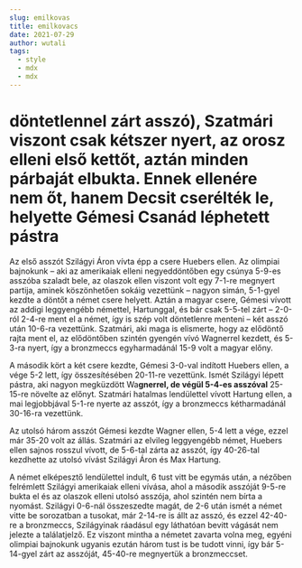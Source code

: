 ```yaml
---
slug: emilkovas
title: emilkovacs
date: 2021-07-29
author: wutali
tags:
  - style
  - mdx
  - mdx
---
```

# **döntetlennel zárt asszó), Szatmári viszont csak kétszer nyert, az orosz elleni első kettőt, aztán minden párbaját elbukta. Ennek ellenére nem őt, hanem Decsit cserélték le, helyette Gémesi Csanád léphetett pástra**

Az első asszót Szilágyi Áron vívta épp a csere Huebers ellen. Az olimpiai bajnokunk – aki az amerikaiak elleni negyeddöntőben egy csúnya 5-9-es asszóba szaladt bele, az olaszok ellen viszont volt egy 7-1-re megnyert partija, aminek köszönhetően sokáig vezettünk – nagyon simán, 5-1-gyel kezdte a döntőt a német csere helyett. Aztán a magyar csere, Gémesi vívott az addigi leggyengébb némettel, Hartunggal, és bár csak 5-5-tel zárt – 2-0-ról 2-4-re ment el a német, így is szép volt döntetlenre menteni – két asszó után 10-6-ra vezettünk. Szatmári, aki maga is elismerte, hogy az elődöntő rajta ment el, az elődöntőben szintén gyengén vívó Wagnerrel kezdett, és 5-3-ra nyert, így a bronzmeccs egyharmadánál 15-9 volt a magyar előny.

A második kört a két csere kezdte, Gémesi 3-0-val indított Huebers ellen, a vége 5-2 lett, így összesítésében 20-11-re vezettünk. Ismét Szilágyi lépett pástra, aki nagyon megküzdött Wa**gnerrel, de végül 5-4-es asszóval** 25-15-re növelte az előnyt. Szatmári hatalmas lendülettel vívott Hartung ellen, a mai legjobbjával 5-1-re nyerte az asszót, így a bronzmeccs kétharmadánál 30-16-ra vezettünk.

Az utolsó három asszót Gémesi kezdte Wagner ellen, 5-4 lett a vége, ezzel már 35-20 volt az állás. Szatmári az elvileg leggyengébb német, Huebers ellen sajnos rosszul vívott, de 5-6-tal zárta az asszót, így 40-26-tal kezdhette az utolsó vívást Szilágyi Áron és Max Hartung.

A német elképesztő lendülettel indult, 6 tust vitt be egymás után, a nézőben felrémlett Szilágyi amerikaiak elleni vívása, ahol a második asszóját 9-5-re bukta el és az olaszok elleni utolsó asszója, ahol szintén nem bírta a nyomást. Szilágyi 0-6-nál összeszedte magát, de 2-6 után ismét a német vitte be sorozatban a tusokat, már 2-14-re is állt az asszó, és ezzel 42-40-re a bronzmeccs, Szilágyinak ráadásul egy láthatóan bevitt vágását nem jelezte a találatjelző. Ez viszont mintha a németet zavarta volna meg, egyéni olimpiai bajnokunk ugyanis ezután három tust is be tudott vinni, így bár 5-14-gyel zárt az asszóját, 45-40-re megnyertük a bronzmeccset.